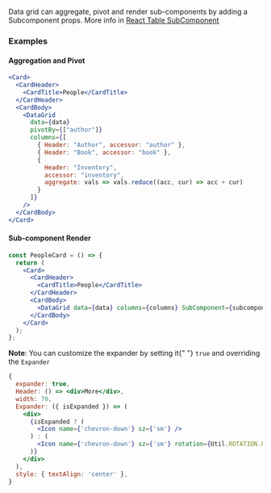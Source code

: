 
Data grid can aggregate, pivot and render sub-components by adding a Subcomponent props.
More info in [React Table SubComponent](https://github.com/tannerlinsley/react-table/tree/v6#sub-tables-and-sub-components)

### Examples

#### Aggregation and Pivot

<AggregationDataGrid />

```jsx
<Card>
  <CardHeader>
    <CardTitle>People</CardTitle>
  </CardHeader>
  <CardBody>
    <DataGrid
      data={data}
      pivotBy={["author"]}
      columns={[
        { Header: "Author", accessor: "author" },
        { Header: "Book", accessor: "book" },
        {
          Header: "Inventory",
          accessor: "inventory",
          aggregate: vals => vals.reduce((acc, cur) => acc + cur)
        }
      ]}
    />
  </CardBody>
</Card>
```

#### Sub-component Render

<SubcomponentDataGrid />

```jsx
const PeopleCard = () => {
  return (
    <Card>
      <CardHeader>
        <CardTitle>People</CardTitle>
      </CardHeader>
      <CardBody>
        <DataGrid data={data} columns={columns} SubComponent={subcomponent} />
      </CardBody>
    </Card>
  );
};
```

<Alert color="info">
  <strong>Note</strong>: You can customize the expander by setting it{" "}
  <code>true</code> and overriding the <code>Expander</code>
</Alert>

```jsx
{
  expander: true,
  Header: () => <div>More</div>,
  width: 70,
  Expander: ({ isExpanded }) => (
    <div>
      {isExpanded ? (
        <Icon name={'chevron-down'} sz={'sm'} />
      ) : (
        <Icon name={'chevron-down'} sz={'sm'} rotation={Util.ROTATION.LEFT} />
      )}
    </div>
  ),
  style: { textAlign: 'center' },
}
```
